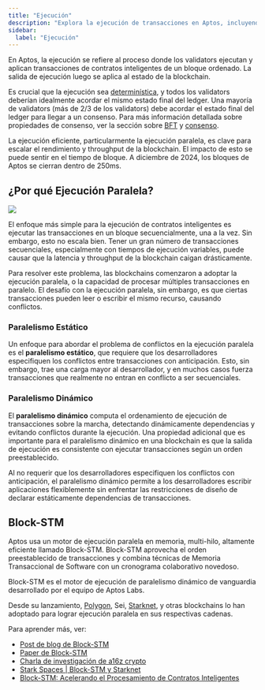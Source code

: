 ```yaml
---
title: "Ejecución"
description: "Explora la ejecución de transacciones en Aptos, incluyendo procesamiento determinístico, ejecución paralela con Block-STM, y optimizaciones de rendimiento para alto throughput."
sidebar:
  label: "Ejecución"
---
```


En Aptos, la ejecución se refiere al proceso donde los validators ejecutan y aplican transacciones de contratos inteligentes
de un bloque ordenado. La salida de ejecución luego se aplica al estado de la blockchain.

Es crucial que la ejecución sea
[determinística](https://en.wikipedia.org/wiki/Deterministic_algorithm), y todos los validators deberían
idealmente acordar el mismo estado final del ledger. Una mayoría de validators (más de 2/3 de los
validators) debe acordar el estado final del ledger para llegar a un consenso. Para más
información detallada sobre propiedades de consenso, ver la sección sobre
[BFT](/es/network/glossary#byzantine-fault-tolerance-bft) y [consenso](/es/network/glossary#consensus).

La ejecución eficiente, particularmente la ejecución paralela, es clave para escalar el rendimiento y
throughput de la blockchain. El impacto de esto se puede sentir en el tiempo de bloque. A diciembre de 2024, los bloques de Aptos se cierran dentro de 250ms.

## ¿Por qué Ejecución Paralela?

![](https://miro.medium.com/v2/resize:fit:4800/format:webp/0*qG0KRe1KzsP8Odth)

El enfoque más simple para la ejecución de contratos inteligentes es ejecutar las transacciones en un bloque
secuencialmente, una a la vez. Sin embargo, esto no escala bien. Tener un gran número de
transacciones secuenciales, especialmente con tiempos de ejecución variables, puede causar que la latencia y throughput de la
blockchain caigan drásticamente.

Para resolver este problema, las blockchains comenzaron a adoptar la ejecución paralela, o la capacidad de procesar
múltiples transacciones en paralelo. El desafío con la ejecución paralela, sin embargo, es que ciertas
transacciones pueden leer o escribir el mismo recurso, causando conflictos.

### Paralelismo Estático

Un enfoque para abordar el problema de conflictos en la ejecución paralela es el **paralelismo estático**, que
requiere que los desarrolladores especifiquen los conflictos entre transacciones con anticipación. Esto, sin embargo,
trae una carga mayor al desarrollador, y en muchos casos fuerza transacciones que realmente no
entran en conflicto a ser secuenciales.

### Paralelismo Dinámico

El **paralelismo dinámico** computa el ordenamiento de ejecución de transacciones sobre la marcha, detectando dinámicamente
dependencias y evitando conflictos durante la ejecución. Una propiedad adicional que es
importante para el paralelismo dinámico en una blockchain es que la salida de ejecución es consistente con
ejecutar transacciones según un orden preestablecido.

Al no requerir que los desarrolladores especifiquen los conflictos con anticipación, el paralelismo dinámico permite
a los desarrolladores escribir aplicaciones flexiblemente sin enfrentar las restricciones de diseño de declarar estáticamente
dependencias de transacciones.

## Block-STM

Aptos usa un motor de ejecución paralela en memoria, multi-hilo, altamente eficiente llamado Block-STM.
Block-STM aprovecha el orden preestablecido de transacciones y combina técnicas de Memoria Transaccional de Software
con un cronograma colaborativo novedoso.

Block-STM es el motor de ejecución de paralelismo dinámico de vanguardia desarrollado por el equipo de
Aptos Labs.

Desde su lanzamiento, [Polygon](https://polygon.technology/blog/innovating-the-main-chain-a-polygon-pos-study-in-parallelization), Sei,
[Starknet](https://www.starknet.io/blog/parallel-execution-and-v0-13-2/), y otras blockchains lo han
adoptado para lograr ejecución paralela en sus respectivas cadenas.

Para aprender más, ver:

- [Post de blog de Block-STM](https://medium.com/aptoslabs/block-stm-how-we-execute-over-160k-transactions-per-second-on-the-aptos-blockchain-3b003657e4ba)
- [Paper de Block-STM](https://arxiv.org/pdf/2203.06871)
- [Charla de investigación de a16z crypto](https://www.youtube.com/watch?v=2SE5tqPzhyw)
- [Stark Spaces | Block-STM y Starknet](https://www.youtube.com/watch?v=y1kXOi39RX0)
- [Block-STM: Acelerando el Procesamiento de Contratos Inteligentes](https://blog.chain.link/block-stm/)
